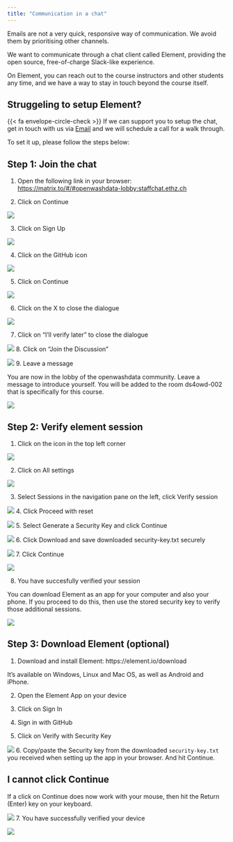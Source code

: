 ```yaml
---
title: "Communication in a chat"
---
```


Emails are not a very quick, responsive way of communication. We avoid them by prioritising other channels.

We want to communicate through a chat client called Element, providing the open source, free-of-charge Slack-like experience.

On Element, you can reach out to the course instructors and other students any time, and we have a way to stay in touch beyond the course itself. 

::: {.callout-tip}
## Struggeling to setup Element?
{{< fa envelope-circle-check >}} If we can support you to setup the chat, get in touch with us via <a href="mailto:ghe@mavt.ethz.ch?subject=ds4owd support: element" target="_blank">Email</a> and we will schedule a call for a walk through. 
:::

To set it up, please follow the steps below:

## Step 1: Join the chat

1. Open the following link in your browser: <https://matrix.to/#/#openwashdata-lobby:staffchat.ethz.ch>

2. Click on [Continue]{.highlight-peach}

![](images/setup-element-01.png)

3. Click on [Sign Up]{.highlight-peach}

![](images/setup-element-02.png)

4. Click on the [GitHub icon]{.highlight-peach}

![](images/setup-element-03.png)

5. Click on [Continue]{.highlight-peach}

![](images/setup-element-04.png)

6. Click on the [X]{.highlight-peach} to close the dialogue

![](images/setup-element-05.png)

7. Click on ["I'll verify later"]{.highlight-peach} to close the dialogue

![](images/setup-element-06.png)
8. Click on ["Join the Discussion"]{.highlight-peach}

![](images/setup-element-07.png)
9. Leave a message

You are now in the lobby of the openwashdata community. [Leave a message]{.highlight-peach} to introduce yourself. You will be added to the room ds4owd-002 that is specifically for this course.

![](images/setup-element-08.png)

## Step 2: Verify element session

1. Click on the icon in the [top left corner]{.highlight-peach}

![](images/verify-element-session-01.png)

2. Click on [All settings]{.highlight-peach}

![](images/verify-element-session-02.png)

3. Select Sessions in the navigation pane on the left, click Verify session

![](images/verify-element-session-03.png)
4. Click [Proceed with reset]{.highlight-peach}

![](images/verify-element-session-04.png)
5. Select Generate a Security Key and click [Continue]{.highlight-peach}

![](images/verify-element-session-05.png)
6. Click [Download]{.highlight-peach} and save downloaded security-key.txt securely

![](images/verify-element-session-06.png)
7. Click [Continue]{.highlight-peach}

![](images/verify-element-session-07.png)

8. You have succesfully verified your session

You can download Element as an app for your computer and also your phone. If you proceed to do this, then use the stored security key to verify those additional sessions.

![](images/verify-element-session-08.png)

## Step 3: Download Element (optional)

1. Download and install Element: https://element.io/download

It’s available on Windows, Linux and Mac OS, as well as Android and iPhone.

2. Open the Element App on your device

3. Click on Sign In

4. Sign in with GitHub

5. Click on [Verify with Security Key]{.highlight-peach}

![](images/verify-element-app-session-01.png)
6. Copy/paste the Security key from the downloaded `security-key.txt` you received when setting up the app in your browser. And hit Continue.

::: {.callout-warning collapse="false"}
## I cannot click Continue

If a click on Continue does now work with your mouse, then hit the Return (Enter) key on your keyboard.

:::

![](images/verify-element-app-session-02.png)
7. You have successfully verified your device

![](images/verify-element-app-session-03.png)